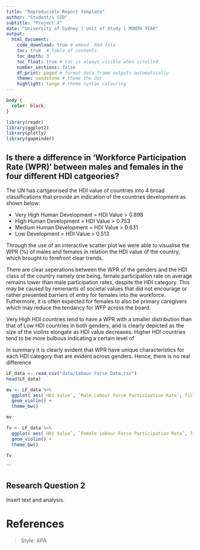 ```yaml
---
title: "Reproducible Report Template"
author: "Student/s SID"
subtitle: "Project X"
date: "University of Sydney | Unit of Study | MONTH YEAR"
output:
  html_document:
    code_download: true # embed .Rmd file
    toc: true  # table of contents
    toc_depth: 3
    toc_float: true # toc is always visible when scrolled
    number_sections: false 
    df_print: paged # format data frame outputs automatically
    theme: sandstone # theme the doc
    highlight: tango # theme syntax colouring
---
```


```css
body {
  color: black;
}
```

```r
library(readr)
library(ggplot2)
library(plotly)
library(gapminder)
```

## Is there a difference in 'Workforce Participation Rate (WPR)' between males and females in the four different HDI catgeories?

The UN has cartgeorised the HDI value of countries into 4 broad classifications that provide an indication of the countries development as shown below:

- Very High Human Development = HDI Value > 0.898
- High Human Development = HDI Value > 0.753
- Medium Human Development = HDI Value > 0.631
- Low Development = HDI Value > 0.513

Through the use of an interactive scatter plot we were able to visualise the WPR (%) of males and females in relation the HDI value of the country, which brought to forefront clear trends. 

There are clear seperations between the WPR of the genders and the HDI class of the country namely one being, female participation rate on average remains lower than male participation rates, despite the HDI category. This may be caused by remenants of societal values that did not encourage or rather presented barriers of entry for females into the workforce. Futhermore, it is often expected for females to also be primary caregivers which may reduce the tendancy for WFP across the board.

Very High HDI countries tend to have a WPR with a smaller distribution than that of Low HDI countries in both genders, and is clearly depicted as the size of the violins elongate as HDI value decreases. Higher HDI countries tend to be more bulbous indicating a certain level of

In summary it is clearly evident that WPR have unique characteristics for each HDI category that are evident across genders. Hence, there is no real difference 

```r
LF_data <- read_csv("data/Labour Force Data.csv")
head(LF_data)
```


```r
mv <- LF_data %>%
  ggplot( aes(`HDI Value`, `Male Labour Force Particiaption Rate`, fill= `HDI Category`)) +
  geom_violin() +
  theme_bw()

mv
```
```r
fv <- LF_data %>%
  ggplot( aes(`HDI Value`, `Female Labour Force Participation Rate`, fill= `HDI Category`)) +
  geom_violin() +
  theme_bw()

fv
```
```


## Research Question 2

Insert text and analysis. 


# References

> Style: APA 

